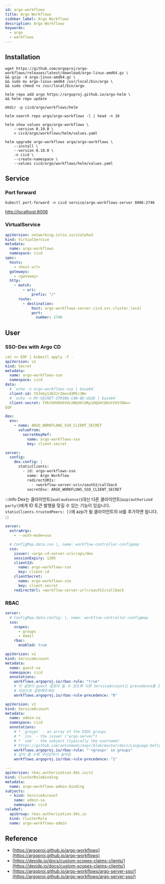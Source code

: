 ```yaml
---
id: argo-workflows
title: Argo Workflows
sidebar_label: Argo Workflows
description: Argo Workflows
keywords:
  - argo
  - workflows
---
```


## Installation

```shell
wget https://github.com/argoproj/argo-workflows/releases/latest/download/argo-linux-amd64.gz \
&& gzip -d argo-linux-amd64.gz \
&& sudo mv argo-linux-amd64 /usr/local/bin/argo \
&& sudo chmod +x /usr/local/bin/argo
```

```shell
helm repo add argo https://argoproj.github.io/argo-helm \
&& helm repo update
```

```shell
mkdir -p cicd/argo/workflows/helm
```

```shell
helm search repo argo/argo-workflows -l | head -n 10
```

```shell
helm show values argo/argo-workflows \
    --version 0.10.0 \
    > cicd/argo/workflows/helm/values.yaml
```

```shell
helm upgrade argo-workflows argo/argo-workflows \
    --install \
    --version 0.10.0 \
    -n cicd \
    --create-namespace \
    --values cicd/argo/workflows/helm/values.yaml
```

## Service

### Port forward

```shell
kubectl port-forward -n cicd service/argo-workflows-server 8006:2746
```

[http://localhost:8006](http://localhost:8006)

### VirtualService

```yaml title="cicd/argo/workflows/base/virtual-service.yaml" {8,10}
apiVersion: networking.istio.io/v1alpha3
kind: VirtualService
metadata:
  name: argo-workflows
  namespace: cicd
spec:
  hosts:
    - <host-url>
  gateways:
    - <gateway>
  http:
    - match:
        - uri:
            prefix: "/"
      route:
        - destination:
            host: argo-workflows-server.cicd.svc.cluster.local
            port:
              number: 2746
```

## User

### SSO-Dex with Argo CD

```yaml
cat << EOF | kubectl apply -f -
apiVersion: v1
kind: Secret
metadata:
  name: argo-workflows-sso
  namespace: cicd
data:
  # `echo -n argo-workflows-sso | base64`
  client-id: YXJnby13b3JrZmxvd3Mtc3Nv
  # `echo -n MY-SECRET-STRING-CAN-BE-UUID | base64`
  client-secret: TVktU0VDUkVULVNUUklORy1DQU4tQkUtVVVJRA==
EOF
```

```yaml title="cicd/argo/cd/helm/values.yaml"
dex:
  env:
    - name: ARGO_WORKFLOWS_SSO_CLIENT_SECRET
      valueFrom:
        secretKeyRef:
          name: argo-workflows-sso
          key: client-secret

server:
  config:
    dex.config: |
      staticClients:
        - id: argo-workflows-sso
          name: Argo Workflow
          redirectURIs:
            - <workflow-server-uri>/oauth2/callback
          secretEnv: ARGO_WORKFLOWS_SSO_CLIENT_SECRET
```

:::info
Dex는 클라이언트(`aud(audience)`)대신 다른 클라이언트(`azp(authorized party)`)에게 ID 토큰 발행을 맞길 수 있는 기능이 있습니다. `staticClients.trustedPeers: []`에 azp가 될 클라이언트의 id를 추가하면 됩니다.
:::

```yaml title="cicd/argo/workflows/helm/values.yaml"
server:
  extraArgs:
    - --auth-mode=sso

  # ConfigMap.data.sso |, name: workflow-controller-configmap
  sso:
    issuer: <argo-cd-server-uri>/api/dex
    sessionExpiry: 120h
    clientId:
      name: argo-workflows-sso
      key: client-id
    clientSecret:
      name: argo-workflows-sso
      key: client-secret
    redirectUrl: <workflow-server-url>/oauth2/callback
```

### RBAC

```yaml title="cicd/argo/workflows/helm/values.yaml"
server:
  # ConfigMap.data.config: |, name: workflow-controller-configmap
  sso:
    scopes:
      - groups
      - email
    rbac:
      enabled: true
```

```yaml title="cicd/argo/workflows/base/guest-sa.yaml"
apiVersion: v1
kind: ServiceAccount
metadata:
  name: guest-sa
  namespace: cicd
  annotations:
    workflows.argoproj.io/rbac-rule: "true"
    # 이 설정이 guest 설정이 될 수 있도록 다른 ServiceAccount는 precedence를 1
    # 이상으로 설정해주세요
    workflows.argoproj.io/rbac-rule-precedence: "0"
```

```yaml title="cicd/argo/workflows/base/admin-sa.yaml"
apiVersion: v1
kind: ServiceAccount
metadata:
  name: admin-sa
  namespace: cicd
  annotations:
    # * `groups` - an array of the OIDC groups
    # * `iss` - the issuer ("argo-server")
    # * `sub` - the subject (typically the username)
    # https://github.com/antonmedv/expr/blob/master/docs/Language-Definition.md
    workflows.argoproj.io/rbac-rule: "'<group>' in groups"
    # 값이 클 수록 우선순위가 높아짐
    workflows.argoproj.io/rbac-rule-precedence: "1"

---
apiVersion: rbac.authorization.k8s.io/v1
kind: ClusterRoleBinding
metadata:
  name: argo-workflows-admin-binding
subjects:
  - kind: ServiceAccount
    name: admin-sa
    namespace: cicd
roleRef:
  apiGroup: rbac.authorization.k8s.io
  kind: ClusterRole
  name: argo-workflows-admin
```

## Reference

- [https://argoproj.github.io/argo-workflows](https://argoproj.github.io/argo-workflows)
- [https://dexidp.io/docs/custom-scopes-claims-clients/](https://dexidp.io/docs/custom-scopes-claims-clients/)
- [https://argoproj.github.io/argo-workflows/argo-server-sso/](https://argoproj.github.io/argo-workflows/argo-server-sso/)
